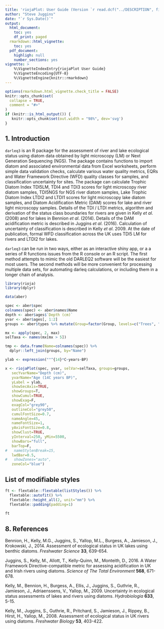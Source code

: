 ```yaml
---
title: 'riojaPlot: User Guide (Version `r read.dcf("../DESCRIPTION", fields="Version")`)'
author: "Steve Juggins"
date: "`r Sys.Date()`"
output:
  html_document:
    toc: yes
    df_print: paged
  rmarkdown::html_vignette:
    toc: yes
  pdf_document:
    highligh: null
    number_sections: yes
vignette: > 
    %\VignetteIndexEntry{riojaPlot User Guide} 
    %\VignetteEncoding{UTF-8}
    %\VignetteEngine{knitr::rmarkdown}
---
```


```r
options(rmarkdown.html_vignette.check_title = FALSE)
knitr::opts_chunk$set(
  collapse = TRUE,
  comment = "#>"
)
if (knitr::is_html_output()) {
   knitr::opts_chunk$set(out.width = "98%", dev='svg')
}

```

## 1. Introduction

`darleq3` is an R package for the assessment of river and lake ecological status using diatom data obtained by light microscopy (LM) or Next Generation Sequencing (NGS). The package contains functions to import diatom and associated environmental data from Excel worksheets, perform simple data validation checks, calculate various water quality metrics, EQRs and Water Framework Directive (WFD) quality classes for samples, and classification uncertainty for sites.  The package can calculate Trophic Diatom Index TDI5LM, TDI4 and TDI3 scores for light microscopy river diatom samples, TDI5NGS for NGS river diatom samples, Lake Trophic Diatom Index LTDI2 and LTDI1 scores for light microscopy lake diatom samples, and Diatom Acidification Metric (DAM) scores for lake and river light microscopy samples. Details of the TDI / LTDI metrics, algorithm and derivation of the status class boundaries for rivers are given in Kelly _et al_. (2008) and for lakes in Bennion _et al_. (2014). Details of the DAM acidification metric is described in Juggins _et al_. (2016). Calculation of uncertainty of classification is described in Kelly _et al_. 2009.  At the date of publication, formal WFD classification across the UK uses TDI5 LM for rivers and LTDI2 for lakes.  

`darleq3` can be run in two ways, either as an interactive shiny app, or a a series of R functions issues from the R console or an R script.  The first method attempts to mimic the old DARLEQ2 software will be the easiest for most users. The second methods will be more convenient for processing multiple data sets, for automating darleq calculations, or including them in a longer chain of analysis.


```r
library(rioja)
library(dplyr)

data(aber)

spec <- aber$spec
colnames(spec) <- aber$names$Name
depth <- aber$ages$`Depth (cm)`
yvar <- aber$ages[, 1:2]
groups <- aber$types %>% mutate(Group=factor(Group, levels=c("Trees", "Shrubs", "Herbs")))

mx <- apply(spec, 2, max)
selTaxa <- names(mx[mx > 5])

tmp <- data.frame(Name=colnames(spec)) %>% 
  dplyr::left_join(groups, by="Name")

ylab <- expression(""^{14}*C~years~BP)

x <- riojaPlot(spec, yvar, selVar=selTaxa, groups=groups,
   secYvarName="Depth (cm)", 
   yvarName="Age (14C years BP)",
   yLabel = ylab,
   showSecAxis=TRUE, 
   showGroups=T, 
   showCumul=TRUE,
   showExag=F, 
   exagCol="grey90",
   outlineCol="grey50",
   cumulFontSize=0.7,
   nameAngle=45,
   nameFontSize=1,
   yAxisFontSize=0.8,
   showClust=TRUE, 
   yInterval=250, yMin=5500,
   showBars="full",
   barTop=F, 
#   nameStylenBreak=15,
   lwdBar=0.5, 
#   showZones="auto",
   zoneCol="blue")
```

## List of modifiable styles

```r
ft <- flextable::flextable(listStyles()) %>% 
  flextable::autofit() %>% 
  flextable::height_all(2, unit="mm") %>%
  flextable::padding(padding=1)
  
ft

```

## 8. References

Bennion, H., Kelly, M.G., Juggins, S., Yallop, M.L., Burgess, A., Jamieson, J., Krokowski, J., 2014. Assessment of ecological status in UK lakes using benthic diatoms. _Freshwater Science_ __33__, 639-654.

Juggins, S., Kelly, M., Allott, T., Kelly-Quinn, M., Monteith, D., 2016. A Water Framework Directive-compatible metric for assessing acidification in UK and Irish rivers using diatoms. _Science of The Total Environment_ __568__, 671-678.

Kelly, M., Bennion, H., Burgess, A., Ellis, J., Juggins, S., Guthrie, R., Jamieson, J., Adriaenssens, V., Yallop, M., 2009. Uncertainty in ecological status assessments of lakes and rivers using diatoms. _Hydrobiologia_ __633__, 5-15.

Kelly, M., Juggins, S., Guthrie, R., Pritchard, S., Jamieson, J., Rippey, B., Hirst, H., Yallop, M., 2008. Assessment of ecological status in UK rivers using diatoms. _Freshwater Biology_ __53__, 403-422.
